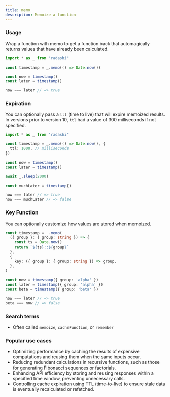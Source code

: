 ```yaml
---
title: memo
description: Memoize a function
---
```


### Usage

Wrap a function with memo to get a function back that automagically returns values that have already been calculated.

```ts
import * as _ from 'radashi'

const timestamp = _.memo(() => Date.now())

const now = timestamp()
const later = timestamp()

now === later // => true
```

### Expiration

You can optionally pass a `ttl` (time to live) that will expire memoized results. In versions prior to version 10, `ttl` had a value of 300 milliseconds if not specified.

```ts
import * as _ from 'radashi'

const timestamp = _.memo(() => Date.now(), {
  ttl: 1000, // milliseconds
})

const now = timestamp()
const later = timestamp()

await _.sleep(2000)

const muchLater = timestamp()

now === later // => true
now === muchLater // => false
```

### Key Function

You can optionally customize how values are stored when memoized.

```ts
const timestamp = _.memo(
  ({ group }: { group: string }) => {
    const ts = Date.now()
    return `${ts}::${group}`
  },
  {
    key: ({ group }: { group: string }) => group,
  },
)

const now = timestamp({ group: 'alpha' })
const later = timestamp({ group: 'alpha' })
const beta = timestamp({ group: 'beta' })

now === later // => true
beta === now // => false
```

### Search terms

- Often called `memoize`, `cacheFunction`, or `remember`

### Popular use cases

- Optimizing performance by caching the results of expensive computations and reusing them when the same inputs occur.
- Reducing redundant calculations in recursive functions, such as those for generating Fibonacci sequences or factorials.
- Enhancing API efficiency by storing and reusing responses within a specified time window, preventing unnecessary calls.
- Controlling cache expiration using TTL (time-to-live) to ensure stale data is eventually recalculated or refetched.
